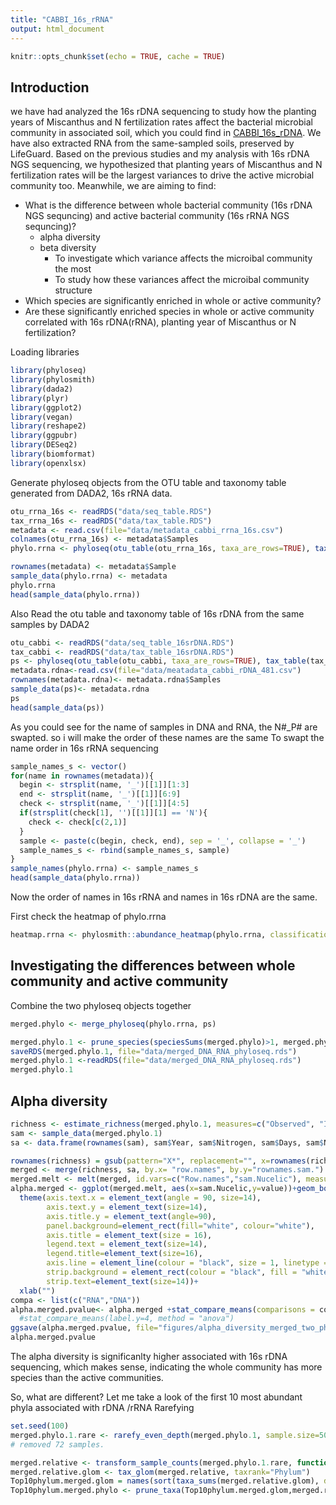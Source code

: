 ```yaml
---
title: "CABBI_16s_rRNA"
output: html_document
---
```


```r
knitr::opts_chunk$set(echo = TRUE, cache = TRUE)
```

## Introduction
we have had analyzed the 16s rDNA sequencing to study how the planting years of Miscanthus and N fertilization rates affect the bacterial microbial community in associated soil, which you could find in [CABBI_16s_rDNA](https://lanyingma.github.io/CABBI_16s_microbialCommunity/).  We have also extracted RNA from the same-sampled soils, preserved by LifeGuard. Based on the previous studies and my analysis with 16s rDNA NGS sequencing, we hypothesized that planting years of Miscanthus and N fertilization rates will be the largest variances to drive the active microbial community too. Meanwhile, we are aiming to find:

* What is the difference between whole bacterial community (16s rDNA NGS sequncing) and active bacterial community (16s rRNA NGS sequncing)?
  + alpha diversity
  + beta diversity
     + To investigate which variance affects the microibal community the most
     + To study how these variances affect the microibal community structure
* Which species are significantly enriched in whole or active community?
* Are these significantly enriched species in whole or active community correlated with 16s rDNA(rRNA), planting year of Miscanthus or N fertilization?

Loading libraries
```r
library(phyloseq)
library(phylosmith)
library(dada2)
library(plyr)
library(ggplot2)
library(vegan)
library(reshape2)
library(ggpubr)
library(DESeq2)
library(biomformat)
library(openxlsx)
```

Generate phyloseq objects from the OTU table and taxonomy table generated from DADA2, 16s rRNA data.
```r
otu_rrna_16s <- readRDS("data/seq_table.RDS")
tax_rrna_16s <- readRDS("data/tax_table.RDS")
metadata <- read.csv(file="data/metadata_cabbi_rrna_16s.csv")
colnames(otu_rrna_16s) <- metadata$Samples
phylo.rrna <- phyloseq(otu_table(otu_rrna_16s, taxa_are_rows=TRUE), tax_table(tax_rrna_16s))

rownames(metadata) <- metadata$Sample
sample_data(phylo.rrna) <- metadata
phylo.rrna
head(sample_data(phylo.rrna))
```
Also Read the otu table and taxonomy table of 16s rDNA from the same samples by DADA2
```r
otu_cabbi <- readRDS("data/seq_table_16srDNA.RDS")
tax_cabbi <- readRDS("data/tax_table_16srDNA.RDS")
ps <- phyloseq(otu_table(otu_cabbi, taxa_are_rows=TRUE), tax_table(tax_cabbi))
metadata.rdna<-read.csv(file="data/meatadata_cabbi_rDNA_481.csv")
rownames(metadata.rdna)<- metadata.rdna$Samples
sample_data(ps)<- metadata.rdna
ps
head(sample_data(ps))
```
As you could see for the name of samples in DNA and RNA, the N#_P# are swapted. so i will make the order of these names are the same
To swapt the name order in 16s rRNA sequencing
```r
sample_names_s <- vector()
for(name in rownames(metadata)){
  begin <- strsplit(name, '_')[[1]][1:3]
  end <- strsplit(name, '_')[[1]][6:9]
  check <- strsplit(name, '_')[[1]][4:5]
  if(strsplit(check[1], '')[[1]][1] == 'N'){
    check <- check[c(2,1)]
  }
  sample <- paste(c(begin, check, end), sep = '_', collapse = '_')
  sample_names_s <- rbind(sample_names_s, sample)
}
sample_names(phylo.rrna) <- sample_names_s
head(sample_data(phylo.rrna))
```
Now the order of names in 16s rRNA and names in 16s rDNA are the same.

First check the heatmap of phylo.rrna

```r
heatmap.rrna <- phylosmith::abundance_heatmap(phylo.rrna, classification = 'Phylum', treatment = c('Year'),  transformation = 'log10', colors = 'default')
```

## Investigating the differences between whole community and active community

Combine the two phyloseq objects together

```r
merged.phylo <- merge_phyloseq(phylo.rrna, ps)

merged.phylo.1 <- prune_species(speciesSums(merged.phylo)>1, merged.phylo)
saveRDS(merged.phylo.1, file="data/merged_DNA_RNA_phyloseq.rds")
merged.phylo.1 <-readRDS(file="data/merged_DNA_RNA_phyloseq.rds")
merged.phylo.1
```

## Alpha diversity
```r
richness <- estimate_richness(merged.phylo.1, measures=c("Observed", "InvSimpson", "Shannon", "Chao1"))
sam <- sample_data(merged.phylo.1)
sa <- data.frame(rownames(sam), sam$Year, sam$Nitrogen, sam$Days, sam$Nucelic)

rownames(richness) = gsub(pattern="X*", replacement="", x=rownames(richness))
merged <- merge(richness, sa, by.x= "row.names", by.y="rownames.sam.")
merged.melt <- melt(merged, id.vars=c("Row.names","sam.Nucelic"), measure.vars=c("Chao1","Shannon","InvSimpson"))
alpha.merged <- ggplot(merged.melt, aes(x=sam.Nucelic,y=value))+geom_boxplot()+facet_grid(~variable)+
  theme(axis.text.x = element_text(angle = 90, size=14),
        axis.text.y = element_text(size=14),
        axis.title.y = element_text(angle=90),
        panel.background=element_rect(fill="white", colour="white"),
        axis.title = element_text(size = 16),
        legend.text = element_text(size=14),
        legend.title=element_text(size=16),
        axis.line = element_line(colour = "black", size = 1, linetype = "solid"),
        strip.background = element_rect(colour = "black", fill = "white",size=2, linetype="solid"),
        strip.text=element_text(size=14))+
  xlab("")
compa <- list(c("RNA","DNA"))
alpha.merged.pvalue<- alpha.merged +stat_compare_means(comparisons = compa, label="p.signif", method="t.test")#+ #add pairwise comparisons p-value
  #stat_compare_means(label.y=4, method = "anova") 
ggsave(alpha.merged.pvalue, file="figures/alpha_diversity_merged_two_phylo.pdf", units="in", width=6, height=6)
alpha.merged.pvalue

```
The alpha diversity is significanlty higher associated with 16s rDNA sequencing, which makes sense, indicating the whole community has more species than the active communities.

So, what are different?
Let me take a look of the first 10 most abundant phyla associated with rDNA /rRNA
Rarefying
```r
set.seed(100)
merged.phylo.1.rare <- rarefy_even_depth(merged.phylo.1, sample.size=5000, rngseed=TRUE)
# removed 72 samples.
```

```r
merged.relative <- transform_sample_counts(merged.phylo.1.rare, function(x) x/sum(x))
merged.relative.glom <- tax_glom(merged.relative, taxrank="Phylum") 
Top10phylum.merged.glom = names(sort(taxa_sums(merged.relative.glom), decreasing=T))[1:10]
Top10phylum.merged.phylo <- prune_taxa(Top10phylum.merged.glom,merged.relative.glom)
```




